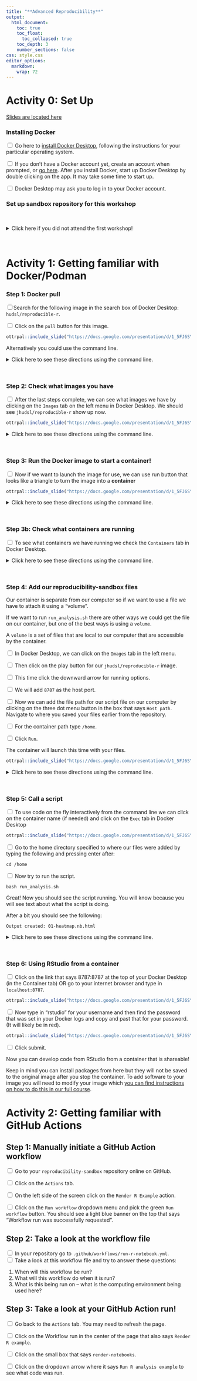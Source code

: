 ```yaml
---
title: "**Advanced Reproducibility**"
output:
  html_document:
    toc: true
    toc_float:
      toc_collapsed: true
    toc_depth: 3
    number_sections: false
css: style.css
editor_options:
  markdown:
    wrap: 72
---
```



# Activity 0: Set Up

[Slides are located here](https://docs.google.com/presentation/d/1_5FJ6SYA2t1F7BX5-Vvzi2LHEVUmXS4eFvousSqcl9w/edit?usp=sharing) 

### Installing Docker

<input type="checkbox"> Go here to [install Docker Desktop](https://www.docker.com/get-started), following the instructions for your particular operating system.

<input type="checkbox"> If you don't have a Docker account yet, create an account when prompted, or [go here](https://hub.docker.com/).
After you install Docker, start up Docker Desktop by double clicking on the app. It may take some time to start up. 

<input type="checkbox"> Docker Desktop may ask you to log in to your Docker account. 

### Set up sandbox repository for this workshop

<br>

<details> <summary>Click here if you did not attend the first workshop!</summary>

:::explain_block


**NOTE: If you completed these steps for the previous workshop you don't need to do them again!**

<span style="font-size: 250%"> Create your own copy of this repository </span>

<input type="checkbox"> Go to the template repository for this workshop: https://github.com/fhdsl/reproducibility-sandbox  

<input type="checkbox"> Click the green `Use this template` button and then `Create a new repository`. If you don't see this button, you may need to expand your window.  
<input type="checkbox"> On the next screen, create a `Repository name`.   

<input type="checkbox"> Choose `Public`.  

<input type="checkbox"> Scroll to the bottom and click `Create repository`.  

<span style="font-size: 250%">Cloning our repository</span>

<input type="checkbox"> Open up GitHub Desktop on your computer.  

<input type="checkbox"> Go to `File` > `Clone Repository`. 

<input type="checkbox"> Search for your ITN workshop repository name in the tab that says `Github.com`. Click on the name of this repository in this list. You can choose where you'd like it to download on your computer underneath `Local Path`.

<input type="checkbox"> Click the blue `Clone` button.  


:::

</details>



<br>


# Activity 1: Getting familiar with Docker/Podman

### Step 1: Docker pull


<input type="checkbox">Search for the following image in the search box of Docker Desktop: `hudsl/reproducible-r`.

<input type="checkbox"> Click on the `pull` button for this image.


```r
ottrpal::include_slide("https://docs.google.com/presentation/d/1_5FJ6SYA2t1F7BX5-Vvzi2LHEVUmXS4eFvousSqcl9w/edit?slide=id.g34c2796bb1c_0_9#slide=id.g34c2796bb1c_0_9")
```


Alternatively you could use the command line.

<details> <summary> Click here to see these directions using the command line. </summary>

:::cmd

<input type="checkbox"> Open terminal in Docker Desktop. Do so by clicking the lower right corner that has a symbol like this `>_`.

<input type="checkbox">  Run this command by copy pasting and clicking enter in your terminal to pull the Docker image:

```
docker pull jhudsl/reproducible-r
```

:::
</details>

<br>

### Step 2: Check what images you have

<input type="checkbox"> After the last steps complete, we can see what images we have by clicking on the `Images` tab on the left menu in Docker Desktop. We should see `jhudsl/reproducible-r` show up now.


```r
ottrpal::include_slide("https://docs.google.com/presentation/d/1_5FJ6SYA2t1F7BX5-Vvzi2LHEVUmXS4eFvousSqcl9w/edit?slide=id.g2ebd8828116_0_985#slide=id.g2ebd8828116_0_985")
```



<details> <summary> Click here to see these directions using the command line. </summary>




:::cmd
<input type="checkbox">  Run this command to see what images we have: 

```
docker image ls
```
:::

</details>

<br>

### Step 3: Run the Docker image to start a container!

<input type="checkbox"> Now if we want to launch the image for use, we can use run button that looks like a triangle to turn the image into a **container**


```r
ottrpal::include_slide("https://docs.google.com/presentation/d/1_5FJ6SYA2t1F7BX5-Vvzi2LHEVUmXS4eFvousSqcl9w/edit?slide=id.g2ebd8828116_0_1006#slide=id.g2ebd8828116_0_1006")
```

<details> <summary> Click here to see these directions using the command line. </summary>

:::cmd
<input type="checkbox"> Alternatively, we could also use `docker run` as a command in the terminal:

```
docker run jhudsl/reproducible-r
```
:::

</details>
<br>

### Step 3b: Check what containers are running

<input type="checkbox"> To see what containers we have running we check the `Containers` tab in Docker Desktop.


<details> <summary> Click here to see these directions using the command line. </summary>

:::cmd
<input type="checkbox"> Alternatively, we can run the following command in the terminal:

```
docker ps
```
:::

</details> 

<br>


### Step 4: Add our reproducibility-sandbox files 

Our container is separate from our computer so if we want to use a file we have to attach it using a "volume".


If we want to run `run_analysis.sh` there are other ways we could get the file on our container, but one of the best ways is using a `volume`.

A `volume`  is a set of files that are local to our computer that are accessible by the container. 

<input type="checkbox">  In Docker Desktop, we can click on the `Images` tab in the left menu.

<input type="checkbox"> Then click on the play button for our `jhudsl/reproducible-r` image.

<input type="checkbox"> This time click the downward arrow for running options.

<input type="checkbox"> We will add `8787` as the host port.

<input type="checkbox"> Now we can add the file path for our script file on our computer by clicking on the three dot menu button in the box that says `Host path`. Navigate to where you saved your files earlier from the repository.

<input type="checkbox"> For the container path type `/home`.

<input type="checkbox"> Click `Run`.

The container will launch this time with your files.

```r
ottrpal::include_slide("https://docs.google.com/presentation/d/1_5FJ6SYA2t1F7BX5-Vvzi2LHEVUmXS4eFvousSqcl9w/edit?slide=id.g2ebd8828116_0_1058#slide=id.g2ebd8828116_0_1058")
```


<details> <summary> Click here to see these directions using the command line. </summary>

:::cmd
Alternatively, we can do something similar in the terminal.

We can run our Docker container with the volume `-v` option.

We can specify a particular file path on our computer or we can give it `$PWD`.

Then  we can give a `:` and a file path where we'd like the files to be stored on the container. Otherwise it will be stored at the absolute top of the container.

We are also going to add a port specification as well `-p 8787:8787` This will allow us to use RStudio on our container.


<input type="checkbox"> If you are in the directory where you saved the repository files, you can now run:

```
docker run -v $PWD:/home -p 8787:8787 jhudsl/reproducible-r 

```

The reason you need to be in the directory with your files is because `$PWD` is a special environment variable that stores the absolute path of the current working directory. This will enable the next step to call the script file.

Note that if you already did this using the buttons in Docker Desktop you may get an error that the port is already allocated. You can stop your other container (by clicking the trash button near the listed container in your Containers tab) to rerun this from the command line.
:::
</details>

<br>

### Step 5: Call a script

<input type="checkbox"> To use code on the fly interactively from the command line we can click on the container name (if needed) and click on the `Exec` tab in Docker Desktop 

```r
ottrpal::include_slide("https://docs.google.com/presentation/d/1_5FJ6SYA2t1F7BX5-Vvzi2LHEVUmXS4eFvousSqcl9w/edit?slide=id.g2ebd8828116_0_1085#slide=id.g2ebd8828116_0_1085")
```


<input type="checkbox"> Go to the home directory specified to where our files were added by typing the following and pressing enter after:

```
cd /home
```

<input type="checkbox"> Now try to run the script.

```
bash run_analysis.sh

```

Great! Now you should see the script running. You will know because you will see text about what the script is doing.

After a bit you should see the following:

```
Output created: 01-heatmap.nb.html
```


<details> <summary> Click here to see these directions using the command line. </summary>

:::cmd

<input type="checkbox"> Alternatively if you have been working in the terminal, we could open a new terminal and use the following:
```
docker exec -it <REPLACE_WITH_CONTAINER_ID> bash /home/run_analysis.sh
```
And this should work!

Similarly after a bit you should see the following in the terminal:

```
Output created: 01-heatmap.nb.html
```
:::

</details>
<br>

### Step 6: Using RStudio from a container

<input type="checkbox"> Click on the link that says 8787:8787 at the top of your Docker Desktop (in the Container tab) OR go to your internet browser and type in `localhost:8787`.  

```r
ottrpal::include_slide("https://docs.google.com/presentation/d/1_5FJ6SYA2t1F7BX5-Vvzi2LHEVUmXS4eFvousSqcl9w/edit?slide=id.g34628800695_0_339#slide=id.g34628800695_0_339")
```


<input type="checkbox"> Now type in "rstudio" for your username and then find the password that was set in your Docker logs and copy and past that for your password.
(It will likely be in red).


```r
ottrpal::include_slide("https://docs.google.com/presentation/d/1_5FJ6SYA2t1F7BX5-Vvzi2LHEVUmXS4eFvousSqcl9w/edit?slide=id.g2ebd8828116_0_1027#slide=id.g2ebd8828116_0_1027")
```



<input type="checkbox"> Click submit.

Now you can develop code from RStudio from a container that is shareable!

::: {.itn}
Keep in mind you can install packages from here but they will not be saved to the original image after you stop the container. To add software to your image you will need to modify your image which [you can find instructions on how to do this in our full course](https://hutchdatascience.org/Containers_for_Scientists/05-modifying-containers.html).
:::




# Activity 2: Getting familiar with GitHub Actions

## Step 1: Manually initiate a GitHub Action workflow

<input type="checkbox"> Go to your `reproducibility-sandbox` repository online on GitHub.

<input type="checkbox"> Click on the `Actions` tab. 

<input type="checkbox"> On the left side of the screen click on the `Render R Example` action.   

<input type="checkbox"> Click on the `Run workflow` dropdown menu and pick the green `Run workflow` button. You should see a light blue banner on the top that says "Workflow run was successfully requested".   

## Step 2: Take a look at the workflow file

<input type="checkbox"> In your repository go to `.github/workflows/run-r-notebook.yml`.  
<input type="checkbox"> Take a look at this workflow file and try to answer these questions:

1. When will this workflow be run?
2. What will this workflow do when it is run?
3. What is this being run on -- what is the computing environment being used here?  

## Step 3: Take a look at your GitHub Action run!

<input type="checkbox"> Go back to the `Actions` tab. You may need to refresh the page.

<input type="checkbox"> Click on the Workflow run in the center of the page that also says `Render R example`.

<input type="checkbox"> Click on the small box that says `render-notebooks`.

<input type="checkbox"> Click on the dropdown arrow where it says `Run R analysis example` to see what code was run.
